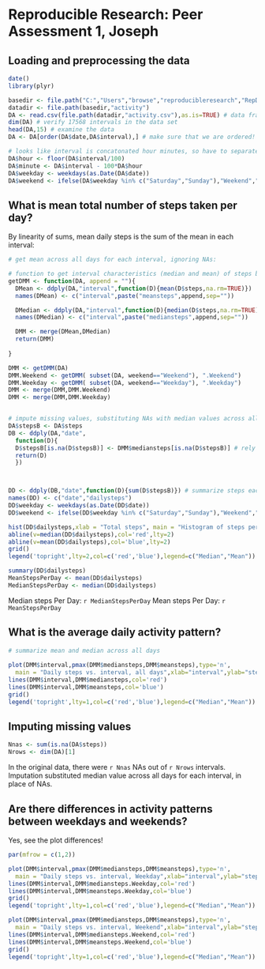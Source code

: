 # Reproducible Research: Peer Assessment 1, Joseph 

## Loading and preprocessing the data

```r
date()
library(plyr)

basedir <- file.path("C:","Users","browse","reproducibleresearch","RepData_PeerAssessment1")
datadir <- file.path(basedir,"activity")
DA <- read.csv(file.path(datadir,"activity.csv"),as.is=TRUE) # data frame
dim(DA) # verify 17568 intervals in the data set
head(DA,15) # examine the data
DA <- DA[order(DA$date,DA$interval),] # make sure that we are ordered!

# looks like interval is concatonated hour minutes, so have to separate:
DA$hour <- floor(DA$interval/100)
DA$minute <- DA$interval - 100*DA$hour
DA$weekday <- weekdays(as.Date(DA$date))
DA$weekend <- ifelse(DA$weekday %in% c("Saturday","Sunday"),"Weekend","Weekday")

```

## What is mean total number of steps taken per day?
By linearity of sums, mean daily steps is the sum of the mean in each interval: 

```r
# get mean across all days for each interval, ignoring NAs: 

# function to get interval characteristics (median and mean) of steps by date:
getDMM <- function(DA, append = ""){
  DMean <- ddply(DA,"interval",function(D){mean(D$steps,na.rm=TRUE)})
  names(DMean) <- c("interval",paste("meansteps",append,sep=""))

  DMedian <- ddply(DA,"interval",function(D){median(D$steps,na.rm=TRUE)})
  names(DMedian) <- c("interval",paste("mediansteps",append,sep=""))

  DMM <- merge(DMean,DMedian)
  return(DMM)
  
}

DMM <- getDMM(DA)
DMM.Weekend <- getDMM( subset(DA, weekend=="Weekend"), ".Weekend")
DMM.Weekday <- getDMM( subset(DA, weekend=="Weekday"), ".Weekday")
DMM <- merge(DMM,DMM.Weekend)
DMM <- merge(DMM,DMM.Weekday)


# impute missing values, substituting NAs with median values across all days:
DA$stepsB <- DA$steps
DB <- ddply(DA,"date",
  function(D){
  D$stepsB[is.na(D$stepsB)] <- DMM$mediansteps[is.na(D$stepsB)] # rely on order of intervals 
  return(D)
  })



DD <- ddply(DB,"date",function(D){sum(D$stepsB)}) # summarize steps each day
names(DD) <- c("date","dailysteps")
DD$weekday <- weekdays(as.Date(DD$date))
DD$weekend <- ifelse(DD$weekday %in% c("Saturday","Sunday"),"Weekend","Weekday")

hist(DD$dailysteps,xlab = "Total steps", main = "Histogram of steps per day")
abline(v=median(DD$dailysteps),col='red',lty=2)
abline(v=mean(DD$dailysteps),col='blue',lty=2)
grid()
legend('topright',lty=2,col=c('red','blue'),legend=c("Median","Mean"))

summary(DD$dailysteps)
MeanStepsPerDay <- mean(DD$dailysteps)
MedianStepsPerDay <- median(DD$dailysteps)

```
Median steps Per Day: `r MedianStepsPerDay`
Mean steps Per Day: `r MeanStepsPerDay`

## What is the average daily activity pattern?
```r
# summarize mean and median across all days
  
plot(DMM$interval,pmax(DMM$mediansteps,DMM$meansteps),type='n',
  main = "Daily steps vs. interval, all days",xlab="interval",ylab="steps")
lines(DMM$interval,DMM$mediansteps,col='red')
lines(DMM$interval,DMM$meansteps,col='blue')
grid()
legend('topright',lty=1,col=c('red','blue'),legend=c("Median","Mean"))

```

## Imputing missing values
```r
Nnas <- sum(is.na(DA$steps))
Nrows <- dim(DA)[1] 
```
In the original data, there were `r Nnas` NAs out of `r Nrows` intervals.
Imputation substituted median value across all days for each interval, in place of NAs.

## Are there differences in activity patterns between weekdays and weekends?
Yes, see the plot differences!
```r

par(mfrow = c(1,2))

plot(DMM$interval,pmax(DMM$mediansteps,DMM$meansteps),type='n',
  main = "Daily steps vs. interval, Weekday",xlab="interval",ylab="steps")
lines(DMM$interval,DMM$mediansteps.Weekday,col='red')
lines(DMM$interval,DMM$meansteps.Weekday,col='blue')
grid()
legend('topright',lty=1,col=c('red','blue'),legend=c("Median","Mean"))

plot(DMM$interval,pmax(DMM$mediansteps,DMM$meansteps),type='n',
  main = "Daily steps vs. interval, Weekend",xlab="interval",ylab="steps")
lines(DMM$interval,DMM$mediansteps.Weekend,col='red')
lines(DMM$interval,DMM$meansteps.Weekend,col='blue')
grid()
legend('topright',lty=1,col=c('red','blue'),legend=c("Median","Mean"))
```
